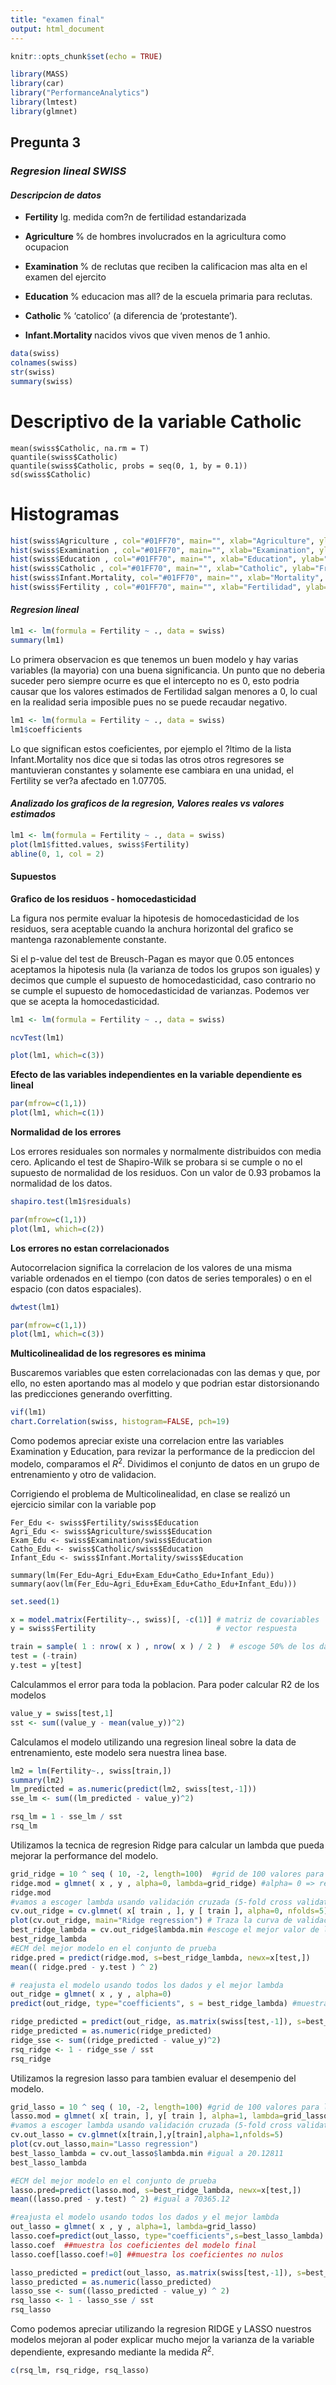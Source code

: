 ```yaml
---
title: "examen final"
output: html_document
---
```


```r
knitr::opts_chunk$set(echo = TRUE)

library(MASS)
library(car)
library("PerformanceAnalytics")
library(lmtest)
library(glmnet)

```


## **Pregunta 3** 
### *Regresion lineal SWISS*
#### *Descripcion de datos*

* $\textbf{Fertility }$ Ig. medida com?n de fertilidad estandarizada

* $\textbf{Agriculture }$ % de hombres involucrados en la agricultura como ocupacion

* $\textbf{Examination }$ % de reclutas que reciben la calificacion mas alta en el examen del ejercito

* $\textbf{Education }$ % educacion mas all? de la escuela primaria para reclutas.

* $\textbf{Catholic }$ % 'catolico' (a diferencia de 'protestante').

* $\textbf{Infant.Mortality }$ nacidos vivos que viven menos de 1 anhio.

```r
data(swiss)
colnames(swiss)
str(swiss)
summary(swiss)
```
# Descriptivo de la variable Catholic
```summary(swiss$Catholic)
mean(swiss$Catholic, na.rm = T)
quantile(swiss$Catholic)
quantile(swiss$Catholic, probs = seq(0, 1, by = 0.1))
sd(swiss$Catholic)
```
# Histogramas
```r
hist(swiss$Agriculture , col="#01FF70", main="", xlab="Agriculture", ylab="Frecuencia")
hist(swiss$Examination , col="#01FF70", main="", xlab="Examination", ylab="Frecuencia")
hist(swiss$Education , col="#01FF70", main="", xlab="Education", ylab="Frecuencia")
hist(swiss$Catholic , col="#01FF70", main="", xlab="Catholic", ylab="Frecuencia")
hist(swiss$Infant.Mortality, col="#01FF70", main="", xlab="Mortality", ylab="Frecuencia")
hist(swiss$Fertility , col="#01FF70", main="", xlab="Fertilidad", ylab="Frecuencia")
```


#### *Regresion lineal*

```r
lm1 <- lm(formula = Fertility ~ ., data = swiss)
summary(lm1)

```

Lo primera observacion es que tenemos un buen modelo y hay varias variables (la mayoria) con una buena
significancia. Un punto que no deberia suceder pero siempre ocurre es que el intercepto no es 0, esto podria
causar que los valores estimados de Fertilidad salgan menores a 0, lo cual en la realidad seria imposible pues no
se puede recaudar negativo.

```r
lm1 <- lm(formula = Fertility ~ ., data = swiss)
lm1$coefficients
```
Lo que significan estos coeficientes, por ejemplo el ?ltimo de la lista Infant.Mortality nos dice que si todas las otros
otros regresores se mantuvieran constantes y solamente ese cambiara en una unidad, el Fertility se ver?a
afectado en 1.07705. 


#### *Analizado los graficos de la regresion, Valores reales vs valores estimados*

```r
lm1 <- lm(formula = Fertility ~ ., data = swiss)
plot(lm1$fitted.values, swiss$Fertility)
abline(0, 1, col = 2)
```

#### Supuestos

**Grafico de los residuos - homocedasticidad**

La figura nos permite evaluar la hipotesis de homocedasticidad de los residuos,
sera aceptable cuando la anchura horizontal del grafico se mantenga razonablemente
constante. 

Si el p-value del test de Breusch-Pagan es mayor que 0.05 entonces aceptamos la hipotesis
nula (la varianza de todos los grupos son iguales) y decimos que cumple el
supuesto de homocedasticidad, caso contrario no se cumple el supuesto de homocedasticidad
de varianzas. Podemos ver que se acepta la homocedasticidad.


```r
lm1 <- lm(formula = Fertility ~ ., data = swiss)

ncvTest(lm1)

plot(lm1, which=c(3))
```


**Efecto de las variables independientes en la variable dependiente es lineal**

```r
par(mfrow=c(1,1))
plot(lm1, which=c(1))

```

**Normalidad de los errores**

Los errores residuales son normales y normalmente distribuidos con media cero.
Aplicando el test de Shapiro-Wilk se probara si se cumple o no el supuesto de normalidad de los
residuos. Con un valor de 0.93 probamos la normalidad de los datos.


```r

shapiro.test(lm1$residuals)

par(mfrow=c(1,1))
plot(lm1, which=c(2))

```
**Los errores no estan correlacionados**

Autocorrelacion significa la correlacion de los valores de una misma variable ordenados en el tiempo (con datos de
series temporales) o en el espacio (con datos espaciales). 

```r

dwtest(lm1)

par(mfrow=c(1,1))
plot(lm1, which=c(3))

```
**Multicolinealidad de los regresores es minima**

Buscaremos variables que esten correlacionadas con las demas y que, por ello, no esten aportando mas al modelo y que podrian estar distorsionando las predicciones generando overfitting.
```r

vif(lm1)
chart.Correlation(swiss, histogram=FALSE, pch=19)

```

Como podemos apreciar existe una correlacion entre las variables Examination y Education, para revizar la performance de la prediccion
del modelo, comparamos el $R^2$. Dividimos el conjunto de datos en un grupo de entrenamiento y otro de validacion. 


Corrigiendo el problema de Multicolinealidad, en clase se realizó un ejercicio similar con la variable pop
```
Fer_Edu <- swiss$Fertility/swiss$Education
Agri_Edu <- swiss$Agriculture/swiss$Education
Exam_Edu <- swiss$Examination/swiss$Education
Catho_Edu <- swiss$Catholic/swiss$Education
Infant_Edu <- swiss$Infant.Mortality/swiss$Education

summary(lm(Fer_Edu~Agri_Edu+Exam_Edu+Catho_Edu+Infant_Edu))
summary(aov(lm(Fer_Edu~Agri_Edu+Exam_Edu+Catho_Edu+Infant_Edu)))

```


```r

set.seed(1)

x = model.matrix(Fertility~., swiss)[, -c(1)] # matriz de covariables
y = swiss$Fertility                           # vector respuesta 

train = sample( 1 : nrow( x ) , nrow( x ) / 2 )  # escoge 50% de los datos para entrenamiento
test = (-train) 
y.test = y[test]

```

Calculammos el error para toda la poblacion. Para poder calcular R2 de los modelos

```r

value_y = swiss[test,1]
sst <- sum((value_y - mean(value_y))^2)

```
Calculamos el modelo utilizando una regresion lineal sobre la data de entrenamiento, este modelo sera nuestra linea base.

```r

lm2 = lm(Fertility~., swiss[train,])
summary(lm2)
lm_predicted = as.numeric(predict(lm2, swiss[test,-1]))
sse_lm <- sum((lm_predicted - value_y)^2)

rsq_lm = 1 - sse_lm / sst
rsq_lm

```
Utilizamos la tecnica de regresion Ridge para calcular un lambda que pueda mejorar la performance del modelo.

```r

grid_ridge = 10 ^ seq ( 10, -2, length=100)  #grid de 100 valores para lambda (de 10^10 a 10^{-2})
ridge.mod = glmnet( x , y , alpha=0, lambda=grid_ridge) #alpha= 0 => regresion ridge
ridge.mod
#vamos a escoger lambda usando validación cruzada (5-fold cross validation) para la regresión lasso 
cv.out_ridge = cv.glmnet( x[ train , ], y [ train ], alpha=0, nfolds=5)
plot(cv.out_ridge, main="Ridge regression") # Traza la curva de validacion cruzada y las curvas de desviacion estandar superior e inferior, en función de los valores de lambda utilizados.
best_ridge_lambda = cv.out_ridge$lambda.min #escoge el mejor valor de lambda (el que alcanza el menor ECM - error cuadratico medio -  en la validacion cruzada)
best_ridge_lambda
#ECM del mejor modelo en el conjunto de prueba
ridge.pred = predict(ridge.mod, s=best_ridge_lambda, newx=x[test,])
mean(( ridge.pred - y.test ) ^ 2)  

# reajusta el modelo usando todos los dados y el mejor lambda
out_ridge = glmnet( x , y , alpha=0)
predict(out_ridge, type="coefficients", s = best_ridge_lambda) #muestra los coeficientes del modelo final

ridge_predicted = predict(out_ridge, as.matrix(swiss[test,-1]), s=best_ridge_lambda) 
ridge_predicted = as.numeric(ridge_predicted)
ridge_sse <- sum((ridge_predicted - value_y)^2)
rsq_ridge <- 1 - ridge_sse / sst
rsq_ridge

```


Utilizamos la regresion lasso para tambien evaluar el desempenio del modelo.

```r
grid_lasso = 10 ^ seq ( 10, -2, length=100) #grid de 100 valores para lambda (de 10^10 a 10^{-2})
lasso.mod = glmnet( x[ train, ], y[ train ], alpha=1, lambda=grid_lasso)
#vamos a escoger lambda usando validación cruzada (5-fold cross validation) para la regresión lasso 
cv.out_lasso = cv.glmnet(x[train,],y[train],alpha=1,nfolds=5)
plot(cv.out_lasso,main="Lasso regression")
best_lasso_lambda = cv.out_lasso$lambda.min #igual a 20.12811
best_lasso_lambda

#ECM del mejor modelo en el conjunto de prueba
lasso.pred=predict(lasso.mod, s=best_ridge_lambda, newx=x[test,])
mean((lasso.pred - y.test) ^ 2) #igual a 70365.12

#reajusta el modelo usando todos los dados y el mejor lambda
out_lasso = glmnet( x , y , alpha=1, lambda=grid_lasso)
lasso.coef=predict(out_lasso, type="coefficients",s=best_lasso_lambda)
lasso.coef  ##muestra los coeficientes del modelo final
lasso.coef[lasso.coef!=0] ##muestra los coeficientes no nulos

lasso_predicted = predict(out_lasso, as.matrix(swiss[test,-1]), s=best_lasso_lambda) 
lasso_predicted = as.numeric(lasso_predicted)
lasso_sse <- sum((lasso_predicted - value_y) ^ 2)
rsq_lasso <- 1 - lasso_sse / sst
rsq_lasso

```
Como podemos apreciar utilizando la regresion RIDGE y LASSO nuestros modelos mejoran al poder explicar mucho mejor la varianza de la variable
dependiente, expresando mediante la medida $R^2$.
```r

c(rsq_lm, rsq_ridge, rsq_lasso)

```




